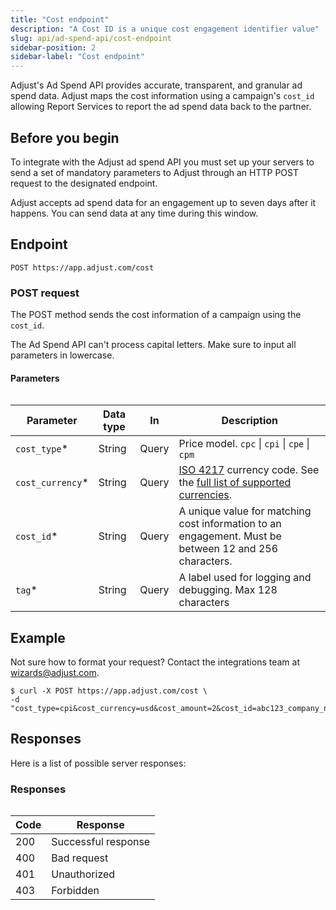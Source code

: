 ```yaml
---
title: "Cost endpoint"
description: "A Cost ID is a unique cost engagement identifier value"
slug: api/ad-spend-api/cost-endpoint
sidebar-position: 2
sidebar-label: "Cost endpoint"
---
```


Adjust's Ad Spend API provides accurate, transparent, and granular ad spend data. Adjust maps the cost information using a campaign's `cost_id` allowing Report Services to report the ad spend data back to the partner.

## Before you begin

To integrate with the Adjust ad spend API you must set up your servers to send a set of mandatory parameters to Adjust through an HTTP POST request to the designated endpoint.

<Callout type="note">

Adjust accepts ad spend data for an engagement up to seven days after it happens. You can send data at any time during this window.

</Callout>

## Endpoint

```http title="Endpoint" "/cost"
POST https://app.adjust.com/cost
```

### POST request

The POST method sends the cost information of a campaign using the `cost_id`.

<Callout type="important">

The Ad Spend API can't process capital letters. Make sure to input all parameters in lowercase.

</Callout>

#### Parameters

<Table search>

| Parameter         | Data type | In    | Description                                                                                                                                                               |
| ----------------- | --------- | ----- | ------------------------------------------------------------------------------------------------------------------------------------------------------------------------- |
| `cost_type`\*     | String    | Query | Price model. `cpc` \| `cpi` \| `cpe` \| `cpm`                                                                                                                             |
| `cost_currency`\* | String    | Query | [ISO 4217](https://www.iban.com/currency-codes) currency code. See the [full list of supported currencies](https://help.adjust.com/resources/lists/supported-currencies). |
| `cost_id`\*       | String    | Query | A unique value for matching cost information to an engagement. Must be between 12 and 256 characters.                                                                     |
| `tag`\*           | String    | Query | A label used for logging and debugging. Max 128 characters                                                                                                                |

</Table>

## Example

<Callout type="tip">

Not sure how to format your request? Contact the integrations team at wizards@adjust.com.

</Callout>

```console title="cURL" "cost_type" "cost_currency" "cost_amount" "cost_id" "tag"
$ curl -X POST https://app.adjust.com/cost \
-d "cost_type=cpi&cost_currency=usd&cost_amount=2&cost_id=abc123_company_name_test_1&tag=company_name_test"
```

## Responses

Here is a list of possible server responses:

<Table>

### Responses

| Code | Response            |
| ---- | ------------------- |
| 200  | Successful response |
| 400  | Bad request         |
| 401  | Unauthorized        |
| 403  | Forbidden           |

</Table>
